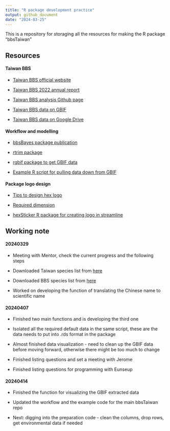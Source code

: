 ```yaml
---
title: "R package development practice"
output: github_document
date: "2024-03-25"
---
```


This is a repository for storaging all the resources for making the R package "bbsTaiwan"

## Resources

#### Taiwan BBS

-   [Taiwan BBS official website](https://sites.google.com/view/bbstaiwan)

-   [Taiwan BBS 2022 annual report](chrome-extension://efaidnbmnnnibpcajpcglclefindmkaj/file:///C:/Users/sunny/Downloads/2022%E5%B9%B4BBS%20Taiwan%E5%B9%B4%E5%A0%B1.pdf)

-   [Taiwan BBS analysis Github page](https://github.com/jerome-cjko/bbstaiwan_trend)

-   [Taiwan BBS data on GBIF](https://www.gbif.org/dataset/f170f056-3f8a-4ef3-ac9f-4503cc854ce0)

-   [Taiwan BBS data on Google Drive](https://drive.google.com/drive/folders/1ex6EDkXv82mpEKcPkOYrQJ_anlu3pI1E?fbclid=IwAR38wYdRlz6swG-ffwWLrclVPkl1d6DshDTHD9rElGlJThweEeho9JtgkEE)

#### Workflow and modelling

-   [bbsBayes package publication](chrome-extension://efaidnbmnnnibpcajpcglclefindmkaj/https://storage.googleapis.com/jnl-up-j-jors-files/journals/1/articles/329/submission/proof/329-1-5163-1-10-20210720.pdf)

-   [rtrim package](https://github.com/SNStatComp/rtrim)

-   [rgbif package to get GBIF data](https://inbo.github.io/tutorials/tutorials/r_gbif_checklist/)

-   [Example R script for pulling data down from GBIF](https://github.com/ikea-shark/up_and_down_vis?fbclid=IwAR3I7V8kJrh9EZi42xR_Wtcw619QNpZBPucIu7lLaI8NNWN-9u-l_0GYTj8)

#### Package logo design

-   [Tips to design hex logo](https://zhuhao.org/post/tips-on-designing-a-hex-sticker-for-rstats-packages/)

-   [Required dimension](http://hexb.in/sticker.html)

-   [hexSticker R package for creating logo in streamline](https://github.com/GuangchuangYu/hexSticker)

## Working note

#### 20240329

-   Meeting with Mentor, check the current progress and the following steps

-   Downloaded Taiwan species list from [here](https://www.bird.org.tw/basicpage/87)

-   Downloaded BBS species list from [here](https://drive.google.com/drive/folders/16D7hLVajbBQ9pU5Y6SZem0KEA1l1zyiR)

-   Worked on developing the function of translating the Chinese name to scientific name

#### 20240407

-   Finished two main functions and is developing the third one

-   Isolated all the required default data in the same script, these are the data needs to put into .rds format in the package

-   Almost finished data visualization - need to clean up the GBIF data before moving forward, otherwise there might be too much to change

-   Finished listing questions and set a meeting with Jerome

-   Finished listing questions for programming with Eunseup

#### 20240414

-   Finished the function for visualizing the GBIF extracted data

-   Updated the workflow and the example code for the main bbsTaiwan repo

-   Next: digging into the preparation code - clean the columns, drop rows, get environmental data if needed
